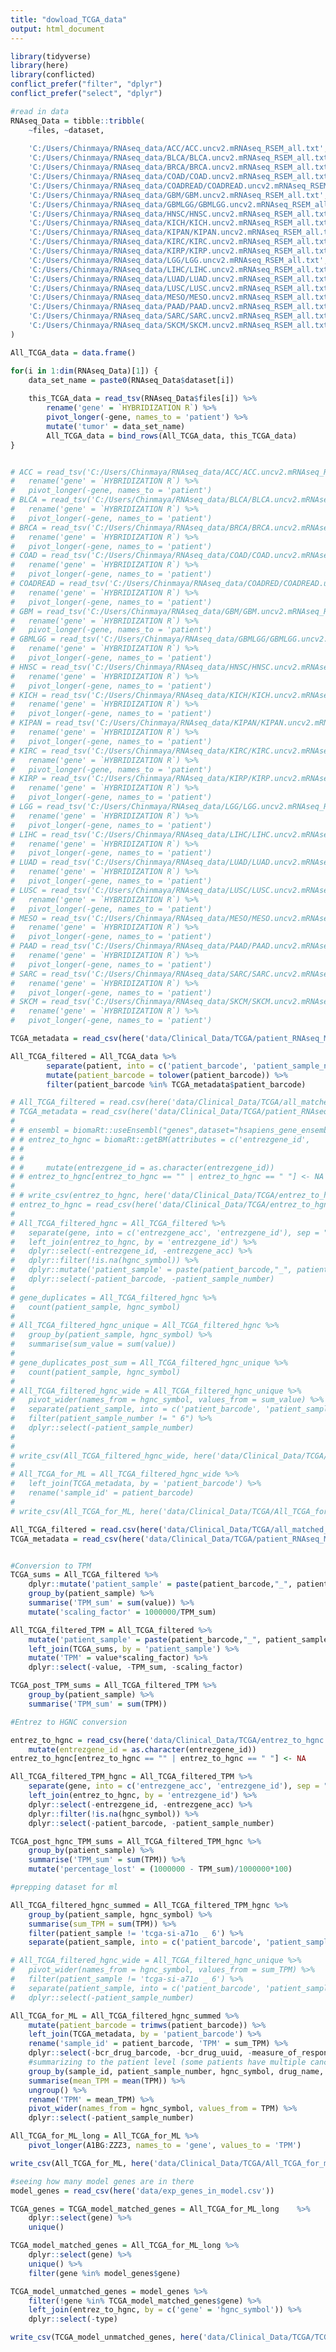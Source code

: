 ```yaml
---
title: "dowload_TCGA_data"
output: html_document
---
```


```r
library(tidyverse)
library(here)
library(conflicted)
conflict_prefer("filter", "dplyr")
conflict_prefer("select", "dplyr")
```

```r
#read in data
RNAseq_Data = tibble::tribble(
	~files, ~dataset,
	
	'C:/Users/Chinmaya/RNAseq_data/ACC/ACC.uncv2.mRNAseq_RSEM_all.txt', "ACC",
	'C:/Users/Chinmaya/RNAseq_data/BLCA/BLCA.uncv2.mRNAseq_RSEM_all.txt', "BLCA",
	'C:/Users/Chinmaya/RNAseq_data/BRCA/BRCA.uncv2.mRNAseq_RSEM_all.txt', "BRCA",
	'C:/Users/Chinmaya/RNAseq_data/COAD/COAD.uncv2.mRNAseq_RSEM_all.txt', "COAD",
	'C:/Users/Chinmaya/RNAseq_data/COADREAD/COADREAD.uncv2.mRNAseq_RSEM_all.txt', "COADREAD",
	'C:/Users/Chinmaya/RNAseq_data/GBM/GBM.uncv2.mRNAseq_RSEM_all.txt', "GBM",
	'C:/Users/Chinmaya/RNAseq_data/GBMLGG/GBMLGG.uncv2.mRNAseq_RSEM_all.txt', "GBMLGG",
	'C:/Users/Chinmaya/RNAseq_data/HNSC/HNSC.uncv2.mRNAseq_RSEM_all.txt', "HNSC",
	'C:/Users/Chinmaya/RNAseq_data/KICH/KICH.uncv2.mRNAseq_RSEM_all.txt', "KICH",
	'C:/Users/Chinmaya/RNAseq_data/KIPAN/KIPAN.uncv2.mRNAseq_RSEM_all.txt', "KIPAN",
	'C:/Users/Chinmaya/RNAseq_data/KIRC/KIRC.uncv2.mRNAseq_RSEM_all.txt', "KIRC",
	'C:/Users/Chinmaya/RNAseq_data/KIRP/KIRP.uncv2.mRNAseq_RSEM_all.txt', "KIRP",
	'C:/Users/Chinmaya/RNAseq_data/LGG/LGG.uncv2.mRNAseq_RSEM_all.txt', "LGG",
	'C:/Users/Chinmaya/RNAseq_data/LIHC/LIHC.uncv2.mRNAseq_RSEM_all.txt', "LIHC",
	'C:/Users/Chinmaya/RNAseq_data/LUAD/LUAD.uncv2.mRNAseq_RSEM_all.txt', "LUAD",
	'C:/Users/Chinmaya/RNAseq_data/LUSC/LUSC.uncv2.mRNAseq_RSEM_all.txt', "LUSC",
	'C:/Users/Chinmaya/RNAseq_data/MESO/MESO.uncv2.mRNAseq_RSEM_all.txt', "MESO",
	'C:/Users/Chinmaya/RNAseq_data/PAAD/PAAD.uncv2.mRNAseq_RSEM_all.txt', "PAAD",
	'C:/Users/Chinmaya/RNAseq_data/SARC/SARC.uncv2.mRNAseq_RSEM_all.txt', "SARC",
	'C:/Users/Chinmaya/RNAseq_data/SKCM/SKCM.uncv2.mRNAseq_RSEM_all.txt', "SKCM",
)

All_TCGA_data = data.frame()

for(i in 1:dim(RNAseq_Data)[1]) {
	data_set_name = paste0(RNAseq_Data$dataset[i])
	
	this_TCGA_data = read_tsv(RNAseq_Data$files[i]) %>%
		rename('gene' = `HYBRIDIZATION R`) %>% 
		pivot_longer(-gene, names_to = 'patient') %>% 
		mutate('tumor' = data_set_name)
		All_TCGA_data = bind_rows(All_TCGA_data, this_TCGA_data)
}


# ACC = read_tsv('C:/Users/Chinmaya/RNAseq_data/ACC/ACC.uncv2.mRNAseq_RSEM_all.txt') %>%
# 	rename('gene' = `HYBRIDIZATION R`) %>%
# 	pivot_longer(-gene, names_to = 'patient')
# BLCA = read_tsv('C:/Users/Chinmaya/RNAseq_data/BLCA/BLCA.uncv2.mRNAseq_RSEM_all.txt') %>%
# 	rename('gene' = `HYBRIDIZATION R`) %>% 
# 	pivot_longer(-gene, names_to = 'patient')
# BRCA = read_tsv('C:/Users/Chinmaya/RNAseq_data/BRCA/BRCA.uncv2.mRNAseq_RSEM_all.txt') %>%
# 	rename('gene' = `HYBRIDIZATION R`) %>% 
# 	pivot_longer(-gene, names_to = 'patient')
# COAD = read_tsv('C:/Users/Chinmaya/RNAseq_data/COAD/COAD.uncv2.mRNAseq_RSEM_all.txt') %>%
# 	rename('gene' = `HYBRIDIZATION R`) %>% 
# 	pivot_longer(-gene, names_to = 'patient')
# COADREAD = read_tsv('C:/Users/Chinmaya/RNAseq_data/COADRED/COADREAD.uncv2.mRNAseq_RSEM_all.txt') %>%
# 	rename('gene' = `HYBRIDIZATION R`) %>% 
# 	pivot_longer(-gene, names_to = 'patient')
# GBM = read_tsv('C:/Users/Chinmaya/RNAseq_data/GBM/GBM.uncv2.mRNAseq_RSEM_all.txt') %>%
# 	rename('gene' = `HYBRIDIZATION R`) %>% 
# 	pivot_longer(-gene, names_to = 'patient')
# GBMLGG = read_tsv('C:/Users/Chinmaya/RNAseq_data/GBMLGG/GBMLGG.uncv2.mRNAseq_RSEM_all.txt') %>%
# 	rename('gene' = `HYBRIDIZATION R`) %>% 
# 	pivot_longer(-gene, names_to = 'patient')
# HNSC = read_tsv('C:/Users/Chinmaya/RNAseq_data/HNSC/HNSC.uncv2.mRNAseq_RSEM_all.txt') %>%
# 	rename('gene' = `HYBRIDIZATION R`) %>% 
# 	pivot_longer(-gene, names_to = 'patient')
# KICH = read_tsv('C:/Users/Chinmaya/RNAseq_data/KICH/KICH.uncv2.mRNAseq_RSEM_all.txt') %>%
# 	rename('gene' = `HYBRIDIZATION R`) %>% 
# 	pivot_longer(-gene, names_to = 'patient')
# KIPAN = read_tsv('C:/Users/Chinmaya/RNAseq_data/KIPAN/KIPAN.uncv2.mRNAseq_RSEM_all.txt') %>%
# 	rename('gene' = `HYBRIDIZATION R`) %>% 
# 	pivot_longer(-gene, names_to = 'patient')
# KIRC = read_tsv('C:/Users/Chinmaya/RNAseq_data/KIRC/KIRC.uncv2.mRNAseq_RSEM_all.txt') %>%
# 	rename('gene' = `HYBRIDIZATION R`) %>% 
# 	pivot_longer(-gene, names_to = 'patient')
# KIRP = read_tsv('C:/Users/Chinmaya/RNAseq_data/KIRP/KIRP.uncv2.mRNAseq_RSEM_all.txt') %>%
# 	rename('gene' = `HYBRIDIZATION R`) %>% 
# 	pivot_longer(-gene, names_to = 'patient')
# LGG = read_tsv('C:/Users/Chinmaya/RNAseq_data/LGG/LGG.uncv2.mRNAseq_RSEM_all.txt') %>%
# 	rename('gene' = `HYBRIDIZATION R`) %>% 
# 	pivot_longer(-gene, names_to = 'patient')
# LIHC = read_tsv('C:/Users/Chinmaya/RNAseq_data/LIHC/LIHC.uncv2.mRNAseq_RSEM_all.txt') %>%
# 	rename('gene' = `HYBRIDIZATION R`) %>% 
# 	pivot_longer(-gene, names_to = 'patient')
# LUAD = read_tsv('C:/Users/Chinmaya/RNAseq_data/LUAD/LUAD.uncv2.mRNAseq_RSEM_all.txt') %>%
# 	rename('gene' = `HYBRIDIZATION R`) %>% 
# 	pivot_longer(-gene, names_to = 'patient')
# LUSC = read_tsv('C:/Users/Chinmaya/RNAseq_data/LUSC/LUSC.uncv2.mRNAseq_RSEM_all.txt') %>%
# 	rename('gene' = `HYBRIDIZATION R`) %>% 
# 	pivot_longer(-gene, names_to = 'patient')
# MESO = read_tsv('C:/Users/Chinmaya/RNAseq_data/MESO/MESO.uncv2.mRNAseq_RSEM_all.txt') %>%
# 	rename('gene' = `HYBRIDIZATION R`) %>% 
# 	pivot_longer(-gene, names_to = 'patient')
# PAAD = read_tsv('C:/Users/Chinmaya/RNAseq_data/PAAD/PAAD.uncv2.mRNAseq_RSEM_all.txt') %>%
# 	rename('gene' = `HYBRIDIZATION R`) %>% 
# 	pivot_longer(-gene, names_to = 'patient')
# SARC = read_tsv('C:/Users/Chinmaya/RNAseq_data/SARC/SARC.uncv2.mRNAseq_RSEM_all.txt') %>%
# 	rename('gene' = `HYBRIDIZATION R`) %>% 
# 	pivot_longer(-gene, names_to = 'patient')
# SKCM = read_tsv('C:/Users/Chinmaya/RNAseq_data/SKCM/SKCM.uncv2.mRNAseq_RSEM_all.txt') %>%
# 	rename('gene' = `HYBRIDIZATION R`) %>% 
# 	pivot_longer(-gene, names_to = 'patient')

TCGA_metadata = read_csv(here('data/Clinical_Data/TCGA/patient_RNAseq_Metadata_TCGA.csv'))
```
```r
All_TCGA_filtered = All_TCGA_data %>%
		separate(patient, into = c('patient_barcode', 'patient_sample_number'), sep="-0") %>% 
		mutate(patient_barcode = tolower(patient_barcode)) %>% 
		filter(patient_barcode %in% TCGA_metadata$patient_barcode)
```

```r
# All_TCGA_filtered = read.csv(here('data/Clinical_Data/TCGA/all_matched_TCGA_data.csv'))
# TCGA_metadata = read_csv(here('data/Clinical_Data/TCGA/patient_RNAseq_Metadata_TCGA.csv'))
# 
# # ensembl = biomaRt::useEnsembl("genes",dataset="hsapiens_gene_ensembl")
# # entrez_to_hgnc = biomaRt::getBM(attributes = c('entrezgene_id', 
# # 																											 'hgnc_symbol'), 
# # 																				mart = ensembl) %>% 
# # 	mutate(entrezgene_id = as.character(entrezgene_id))
# # entrez_to_hgnc[entrez_to_hgnc == "" | entrez_to_hgnc == " "] <- NA
# 			
# # write_csv(entrez_to_hgnc, here('data/Clinical_Data/TCGA/entrez_to_hgnc.csv'))
# entrez_to_hgnc = read_csv(here('data/Clinical_Data/TCGA/entrez_to_hgnc.csv'))
# 		
# All_TCGA_filtered_hgnc = All_TCGA_filtered %>% 
# 	separate(gene, into = c('entrezgene_acc', 'entrezgene_id'), sep = "\\|") %>%
# 	left_join(entrez_to_hgnc, by = 'entrezgene_id') %>% 
# 	dplyr::select(-entrezgene_id, -entrezgene_acc) %>% 
# 	dplyr::filter(!is.na(hgnc_symbol)) %>% 
# 	dplyr::mutate('patient_sample' = paste(patient_barcode,"_", patient_sample_number)) %>% 
# 	dplyr::select(-patient_barcode, -patient_sample_number)
# 
# gene_duplicates = All_TCGA_filtered_hgnc %>% 
# 	count(patient_sample, hgnc_symbol)
# 	
# All_TCGA_filtered_hgnc_unique = All_TCGA_filtered_hgnc %>% 
# 	group_by(patient_sample, hgnc_symbol) %>% 
# 	summarise(sum_value = sum(value))
# 
# gene_duplicates_post_sum = All_TCGA_filtered_hgnc_unique %>% 
# 	count(patient_sample, hgnc_symbol)
# 
# All_TCGA_filtered_hgnc_wide = All_TCGA_filtered_hgnc_unique %>% 
# 	pivot_wider(names_from = hgnc_symbol, values_from = sum_value) %>% 
# 	separate(patient_sample, into = c('patient_barcode', 'patient_sample_number'), sep = "_") %>% 
# 	filter(patient_sample_number != " 6") %>% 
# 	dplyr::select(-patient_sample_number)
# 
# 	
# write_csv(All_TCGA_filtered_hgnc_wide, here('data/Clinical_Data/TCGA/All_matched_TCGA_wide.csv'))
# 
# All_TCGA_for_ML = All_TCGA_filtered_hgnc_wide %>% 
# 	left_join(TCGA_metadata, by = 'patient_barcode') %>% 
# 	rename('sample_id' = patient_barcode)
# 
# write_csv(All_TCGA_for_ML, here('data/Clinical_Data/TCGA/All_TCGA_for_ml.csv'))

```

```r
All_TCGA_filtered = read.csv(here('data/Clinical_Data/TCGA/all_matched_TCGA_data.csv'))
TCGA_metadata = read_csv(here('data/Clinical_Data/TCGA/patient_RNAseq_Metadata_TCGA.csv'))


#Conversion to TPM
TCGA_sums = All_TCGA_filtered %>% 
	dplyr::mutate('patient_sample' = paste(patient_barcode,"_", patient_sample_number)) %>%
	group_by(patient_sample) %>% 
	summarise('TPM_sum' = sum(value)) %>% 
	mutate('scaling_factor' = 1000000/TPM_sum)

All_TCGA_filtered_TPM = All_TCGA_filtered %>% 
	mutate('patient_sample' = paste(patient_barcode,"_", patient_sample_number)) %>%
	left_join(TCGA_sums, by = 'patient_sample') %>% 
	mutate('TPM' = value*scaling_factor) %>% 
	dplyr::select(-value, -TPM_sum, -scaling_factor)

TCGA_post_TPM_sums = All_TCGA_filtered_TPM %>% 
	group_by(patient_sample) %>% 
	summarise('TPM_sum' = sum(TPM))
```

```r
#Entrez to HGNC conversion 

entrez_to_hgnc = read_csv(here('data/Clinical_Data/TCGA/entrez_to_hgnc.csv')) %>% 
	mutate(entrezgene_id = as.character(entrezgene_id))
entrez_to_hgnc[entrez_to_hgnc == "" | entrez_to_hgnc == " "] <- NA

All_TCGA_filtered_TPM_hgnc = All_TCGA_filtered_TPM %>% 
	separate(gene, into = c('entrezgene_acc', 'entrezgene_id'), sep = "\\|") %>% 
	left_join(entrez_to_hgnc, by = 'entrezgene_id') %>% 
	dplyr::select(-entrezgene_id, -entrezgene_acc) %>% 
	dplyr::filter(!is.na(hgnc_symbol)) %>% 
	dplyr::select(-patient_barcode, -patient_sample_number)

TCGA_post_hgnc_TPM_sums = All_TCGA_filtered_TPM_hgnc %>% 
	group_by(patient_sample) %>% 
	summarise('TPM_sum' = sum(TPM)) %>% 
	mutate('percentage_lost' = (1000000 - TPM_sum)/1000000*100)
```

```r
#prepping dataset for ml

All_TCGA_filtered_hgnc_summed = All_TCGA_filtered_TPM_hgnc %>% 
	group_by(patient_sample, hgnc_symbol) %>% 
	summarise(sum_TPM = sum(TPM)) %>% 
	filter(patient_sample != 'tcga-si-a71o _ 6') %>% 
	separate(patient_sample, into = c('patient_barcode', 'patient_sample_number'), sep = "_")

# All_TCGA_filtered_hgnc_wide = All_TCGA_filtered_hgnc_unique %>% 
# 	pivot_wider(names_from = hgnc_symbol, values_from = sum_TPM) %>%
# 	filter(patient_sample != 'tcga-si-a71o _ 6') %>% 
# 	separate(patient_sample, into = c('patient_barcode', 'patient_sample_number'), sep = "_") %>% 
# 	dplyr::select(-patient_sample_number)

All_TCGA_for_ML = All_TCGA_filtered_hgnc_summed %>%
	mutate(patient_barcode = trimws(patient_barcode)) %>% 
	left_join(TCGA_metadata, by = 'patient_barcode') %>% 
	rename('sample_id' = patient_barcode, 'TPM' = sum_TPM) %>% 
	dplyr::select(-bcr_drug_barcode, -bcr_drug_uuid, -measure_of_response) %>% 
	#summarizing to the patient level (some patients have multiple cancer types)
	group_by(sample_id, patient_sample_number, hgnc_symbol, drug_name, binary_response) %>% 
	summarise(mean_TPM = mean(TPM)) %>% 
	ungroup() %>%
	rename('TPM' = mean_TPM) %>% 
	pivot_wider(names_from = hgnc_symbol, values_from = TPM) %>% 
	dplyr::select(-patient_sample_number)

All_TCGA_for_ML_long = All_TCGA_for_ML %>% 
	pivot_longer(A1BG:ZZZ3, names_to = 'gene', values_to = 'TPM')

write_csv(All_TCGA_for_ML, here('data/Clinical_Data/TCGA/All_TCGA_for_ml.csv'))

#seeing how many model genes are in there
model_genes = read_csv(here('data/exp_genes_in_model.csv'))

TCGA_genes = TCGA_model_matched_genes = All_TCGA_for_ML_long	%>% 
	dplyr::select(gene) %>%  
	unique()

TCGA_model_matched_genes = All_TCGA_for_ML_long	%>% 
	dplyr::select(gene) %>%  
	unique() %>% 
	filter(gene %in% model_genes$gene)

TCGA_model_unmatched_genes = model_genes %>% 
	filter(!gene %in% TCGA_model_matched_genes$gene) %>% 
	left_join(entrez_to_hgnc, by = c('gene' = 'hgnc_symbol')) %>% 
	dplyr::select(-type)

write_csv(TCGA_model_unmatched_genes, here('data/Clinical_Data/TCGA/TCGA_model_unmatched_genes.csv'))
```

